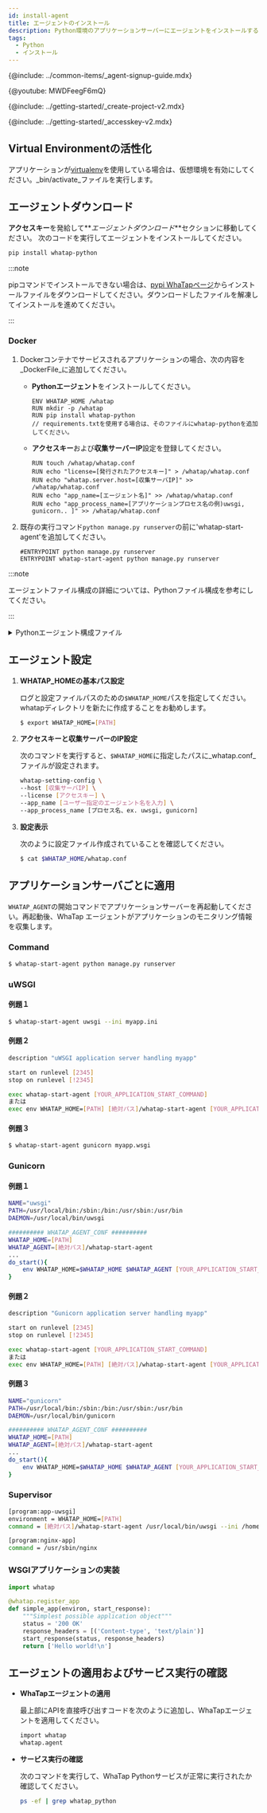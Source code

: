 ```yaml
---
id: install-agent
title: エージェントのインストール
description: Python環境のアプリケーションサーバーにエージェントをインストールする方法を提供します。
tags:
  - Python
  - インストール
---
```



{@include: ../common-items/_agent-signup-guide.mdx}   

{@youtube: MWDFeegF6mQ}

{@include: ../getting-started/_create-project-v2.mdx}

{@include: ../getting-started/_accesskey-v2.mdx} 

## Virtual Environmentの活性化

アプリケーションが[virtualenv](https://docs.python.org/ko/3.7/library/venv.html)を使用している場合は、仮想環境を有効にしてください。_bin/activate_ファイルを実行します。

## エージェントダウンロード

**アクセスキー**を発給して**_エージェントダウンロード_**セクションに移動してください。 次のコードを実行してエージェントをインストールしてください。

```bash
pip install whatap-python
```

:::note

pipコマンドでインストールできない場合は、[pypi WhaTapページ](https://pypi.org/project/whatap-python/#files)からインストールファイルをダウンロードしてください。ダウンロードしたファイルを解凍してインストールを進めてください。

:::

### Docker

1. Dockerコンテナでサービスされるアプリケーションの場合、次の内容を_DockerFile_に追加してください。

   - **Pythonエージェント**をインストールしてください。

     ```docker title='Dockerfile' {3}
     ENV WHATAP_HOME /whatap
     RUN mkdir -p /whatap
     RUN pip install whatap-python
     // requirements.txtを使用する場合は、そのファイルにwhatap-pythonを追加してください。
     ```

   - **アクセスキー**および**収集サーバーIP**設定を登録してください。

     ```docker title='Dockerfile'
     RUN touch /whatap/whatap.conf
     RUN echo "license=[発行されたアクセスキー]" > /whatap/whatap.conf
     RUN echo "whatap.server.host=[収集サーバIP]" >> /whatap/whatap.conf
     RUN echo "app_name=[エージェント名]" >> /whatap/whatap.conf
     RUN echo "app_process_name=[アプリケーションプロセス名の例)uwsgi, gunicorn.. ]" >> /whatap/whatap.conf
     ```

2. 既存の実行コマンド`python manage.py runserver`の前に'whatap-start-agent'を追加してください。

   ```docker title='Dockerfile'
   #ENTRYPOINT python manage.py runserver
   ENTRYPOINT whatap-start-agent python manage.py runserver
   ```

:::note

エージェントファイル構成の詳細については、Pythonファイル構成を参考にしてください。

:::

<details>
<summary>Pythonエージェント構成ファイル</summary>
Pythonエージェントファイルは、アプリケーションモニタリングに必要な情報を抽出し、タブ収集サーバーに伝達するトレーサーと、トレーサーがデータを送信できるよう支援する要素で構成されています。

- _whatap.conf_

  エージェント設定の基本的な必須ファイルです。エージェントに関連するオプションはすべて_whatap.conf_ファイルで設定できます。

- _paramkey.txt_

  追跡したトランザクションのトレース情報として収集したHTTPとSQLデータのパラメータ情報を確認するために使用します。 

  セキュリティキーをファイルに保存した後、実際に収集されたデータをブラウザで確認したい場合は、ファイルに保存されたセキュリティキーを入力して表示できます。 

  ファイルの内容を直接変更することで、セキュリティ キーの修正が可能です。関連オプションは次のとおりです。 

  - **profile_http_parameter_enabled** <span class='type'>Boolean</span>

    デフォルト値`false`

  - **profile_sql_param_enabled** <span class='type'>Boolean</span>

    デフォルト値`false`

</details>

## エージェント設定

1. **WHATAP_HOMEの基本パス設定**

   ログと設定ファイルパスのための`$WHATAP_HOME`パスを指定してください。whatapディレクトリを新たに作成することをお勧めします。

   ```bash
   $ export WHATAP_HOME=[PATH]
   ```

2. **アクセスキーと収集サーバーのIP設定**

   次のコマンドを実行すると、`$WHATAP_HOME`に指定したパスに_whatap.conf_ファイルが設定されます。

   ```bash
   whatap-setting-config \
   --host [収集サーバIP] \
   --license [アクセスキー] \
   --app_name [ユーザー指定のエージェント名を入力] \
   --app_process_name [プロセス名、ex. uwsgi, gunicorn]
   ```

3. **設定表示**

   次のように設定ファイル作成されていることを確認してください。

   ```bash
   $ cat $WHATAP_HOME/whatap.conf
   ```

## アプリケーションサーバごとに適用

`WHATAP_AGENT`の開始コマンドでアプリケーションサーバーを再起動してください。再起動後、WhaTap エージェントがアプリケーションのモニタリング情報を収集します。

### Command

```bash title=SH
$ whatap-start-agent python manage.py runserver
```

### uWSGI

#### 例題１

```bash title=SH
$ whatap-start-agent uwsgi --ini myapp.ini
```

#### 例題２

```bash title=VI
description "uWSGI application server handling myapp"

start on runlevel [2345]
stop on runlevel [!2345]

exec whatap-start-agent [YOUR_APPLICATION_START_COMMAND]
または
exec env WHATAP_HOME=[PATH] [絶対パス]/whatap-start-agent [YOUR_APPLICATION_START_COMMAND]
```

#### 例題３

```bash title=SH
$ whatap-start-agent gunicorn myapp.wsgi
```

### Gunicorn

#### 例題１

```bash title=SH
NAME="uwsgi"
PATH=/usr/local/bin:/sbin:/bin:/usr/sbin:/usr/bin
DAEMON=/usr/local/bin/uwsgi

########## WHATAP_AGENT_CONF ##########
WHATAP_HOME=[PATH]
WHATAP_AGENT=[絶対パス]/whatap-start-agent
...
do_start(){
    env WHATAP_HOME=$WHATAP_HOME $WHATAP_AGENT [YOUR_APPLICATION_START_COMMAND]
}
```

#### 例題２

```bash title=SH
description "Gunicorn application server handling myapp"

start on runlevel [2345]
stop on runlevel [!2345]

exec whatap-start-agent [YOUR_APPLICATION_START_COMMAND]
または
exec env WHATAP_HOME=[PATH] [絶対パス]/whatap-start-agent [YOUR_APPLICATION_START_COMMAND]
```

#### 例題３

```bash title=SH
NAME="gunicorn"
PATH=/usr/local/bin:/sbin:/bin:/usr/sbin:/usr/bin
DAEMON=/usr/local/bin/gunicorn

########## WHATAP_AGENT_CONF ##########
WHATAP_HOME=[PATH]
WHATAP_AGENT=[絶対パス]/whatap-start-agent
...
do_start(){
    env WHATAP_HOME=$WHATAP_HOME $WHATAP_AGENT [YOUR_APPLICATION_START_COMMAND]
}
```

### Supervisor

```bash title=SH
[program:app-uwsgi]
environment = WHATAP_HOME=[PATH]
command = [絶対パス]/whatap-start-agent /usr/local/bin/uwsgi --ini /home/blog/backend/config/uwsgi.ini

[program:nginx-app]
command = /usr/sbin/nginx
```

### WSGIアプリケーションの実装

```python title=PYTHON
import whatap

@whatap.register_app
def simple_app(environ, start_response):
    """Simplest possible application object"""
    status = '200 OK'
    response_headers = [('Content-type', 'text/plain')]
    start_response(status, response_headers)
    return ['Hello world!\n']
```

## エージェントの適用およびサービス実行の確認

- **WhaTapエージェントの適用**

  最上部にAPIを直接呼び出すコードを次のように追加し、WhaTapエージェントを適用してください。

  ```bash
  import whatap
  whatap.agent
  ```

- **サービス実行の確認**

  次のコマンドを実行して、WhaTap Pythonサービスが正常に実行されたか確認してください。

  ```bash
  ps -ef | grep whatap_python
  ```
